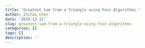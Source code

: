 ```yaml
---
title: 'Greatest Sum from a Triangle using Four Algorithms '
author: Zhihao Chen
date: '2019-12-12'
slug: greatest-sum-from-a-triangle-using-four-algorithms
categories: []
tags: []
description: ''
---
```


